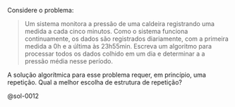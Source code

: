 <!-- Qual usar? Repetição definida (Pressão em caldeira) -->
::: {#exr-0012}
Considere o problema: 

> Um sistema monitora a pressão de uma caldeira registrando uma medida a cada cinco minutos. Como o sistema funciona continuamente, os dados são registrados diariamente, com a primeira medida a 0h e a última às 23h55min. Escreva um algoritmo para processar todos os dados colhido em um dia e determinar a  a pressão média nesse período.

A solução algorítmica para esse problema requer, em princípio, uma repetição.
Qual a melhor escolha de estrutura de repetição?

@sol-0012
:::
